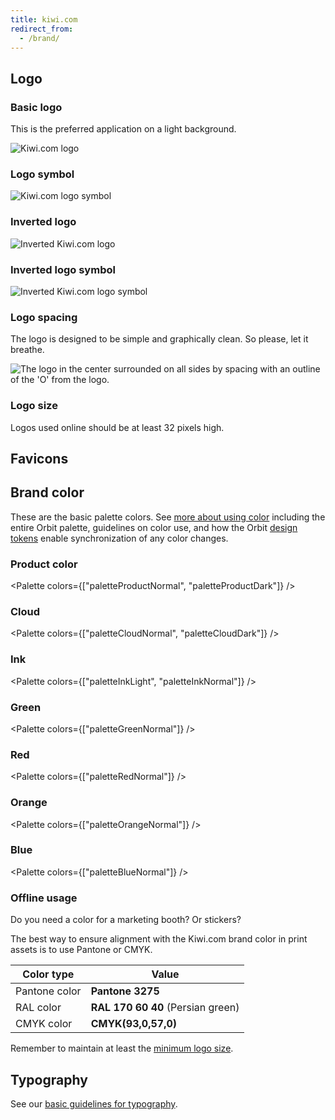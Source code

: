 ```yaml
---
title: kiwi.com
redirect_from:
  - /brand/
---
```



## Logo

### Basic logo

This is the preferred application on a light background.

![Kiwi.com logo](../../../../images/brand/logo.png)

<FancyLink
  title="Download the full basic logo as .png"
  href="/brand/logo.png"
  icon="download"
  download
/>

<FancyLink
  title="Download the full basic logo as .pdf"
  href="/brand/logo.pdf"
  icon="download"
  download
/>

<FancyLink
  title="Download the full basic logo as .svg"
  href="/brand/logo.svg"
  icon="download"
  download
/>

<FancyLink
  title="Download the full basic logo as .eps"
  href="/brand/logo.eps"
  icon="download"
  download
/>

### Logo symbol

![Kiwi.com logo symbol](../../../../images/brand/logo-symbol.png)

<FancyLink
  title="Download the logo symbol as .png"
  href="/brand/logo-symbol.png"
  icon="download"
  download
/>

<FancyLink
  title="Download the logo symbol as .pdf"
  href="/brand/logo-symbol.pdf"
  icon="download"
  download
/>

<FancyLink
  title="Download the logo symbol as .svg"
  href="/brand/logo-symbol.svg"
  icon="download"
  download
/>

<FancyLink
  title="Download the logo symbol as .eps"
  href="/brand/logo-symbol.eps"
  icon="download"
  download
/>

### Inverted logo

![Inverted Kiwi.com logo](../../../../images/brand/logo-inverted.png)

<FancyLink
  title="Download the inverted logo as .png"
  href="/brand/logo-inverted.png"
  icon="download"
  download
/>

<FancyLink
  title="Download the inverted logo as .pdf"
  href="/brand/logo-inverted.pdf"
  icon="download"
  download
/>

<FancyLink
  title="Download the inverted logo as .svg"
  href="/brand/logo-inverted.svg"
  icon="download"
  download
/>

<FancyLink
  title="Download the inverted logo as .eps"
  href="/brand/logo-inverted.eps"
  icon="download"
  download
/>

### Inverted logo symbol

![Inverted Kiwi.com logo symbol](../../../../images/brand/logo-symbol-inverted.png)

<FancyLink
  title="Download the inverted logo symbol as .png"
  href="/brand/logo-symbol-inverted.png"
  icon="download"
  download
/>

<FancyLink
  title="Download the inverted logo symbol as .pdf"
  href="/brand/logo-symbol-inverted.pdf"
  icon="download"
  download
/>

<FancyLink
  title="Download the inverted logo symbol as .svg"
  href="/brand/logo-symbol-inverted.svg"
  icon="download"
  download
/>

<FancyLink
  title="Download the inverted logo symbol as .eps"
  href="/brand/logo-symbol-inverted.eps"
  icon="download"
  download
/>

### Logo spacing

The logo is designed to be simple and graphically clean. So please, let
it breathe.

![The logo in the center surrounded on all sides by spacing with an outline of the 'O' from the logo.](../../../../images/brand/Logo-space.png "The minimum required empty space around the Kiwi.com logo is equal to the O in the logo.")

### Logo size

Logos used online should be at least 32 pixels high.

## Favicons

<FancyLink
  title="Download the Kiwi.com favicons"
  href="/brand/favicons.zip"
  icon="download"
  download
/>

## Brand color

These are the basic palette colors.
See [more about using color](/foundation/color/)
including the entire Orbit palette, guidelines on color use,
and how the Orbit [design tokens](/foundation/design-tokens/)
enable synchronization of any color changes.

### Product color

<Palette colors={["paletteProductNormal", "paletteProductDark"]} />

### Cloud

<Palette colors={["paletteCloudNormal", "paletteCloudDark"]} />

### Ink

<Palette colors={["paletteInkLight", "paletteInkNormal"]} />

### Green

<Palette colors={["paletteGreenNormal"]} />

### Red

<Palette colors={["paletteRedNormal"]} />

### Orange

<Palette colors={["paletteOrangeNormal"]} />

### Blue

<Palette colors={["paletteBlueNormal"]} />

### Offline usage

Do you need a color for a marketing booth? Or stickers?

The best way to ensure alignment with the Kiwi.com brand color in print assets
is to use Pantone or CMYK.

| Color type    | Value                             |
| ------------- | --------------------------------- |
| Pantone color | **Pantone 3275**                  |
| RAL color     | **RAL 170 60 40** (Persian green) |
| CMYK color    | **CMYK(93,0,57,0)**               |

Remember to maintain at least the [minimum logo size](#logo-size).

## Typography

See our [basic guidelines for typography](/foundation/typography/).
